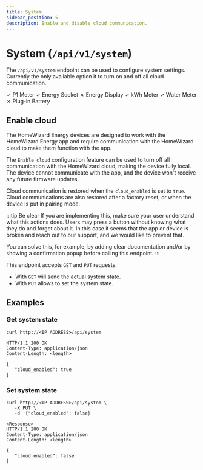 ```yaml
---
title: System
sidebar_position: 5
description: Enable and disable cloud communication.
---
```



# System (`/api/v1/system`)

The `/api/v1/system` endpoint can be used to configure system settings. Currently the only available option it to turn on and off all cloud communication.

<Badge color='hw-green'>✓ P1 Meter</Badge>
<Badge color='hw-green'>✓ Energy Socket</Badge>
<Badge color='hw-red'>✗ Energy Display</Badge>
<Badge color='hw-green'>✓ kWh Meter</Badge>
<Badge color='hw-green'>✓ Water Meter</Badge>
<Badge color='hw-red'>✗ Plug-in Battery</Badge>

## Enable cloud

The HomeWizard Energy devices are designed to work with the HomeWizard Energy app and require communication with the HomeWizard cloud to make them function with the app.

The `Enable cloud` configuration feature can be used to turn off all communication with the HomeWizard cloud, making the device fully local. The device cannot communicate with the app, and the device won't receive any future firmware updates.

Cloud communication is restored when the `cloud_enabled` is set to `true`. Cloud communications are also restored after a factory reset, or when the device is put in pairing mode.

:::tip Be clear
If you are implementing this, make sure your user understand what this actions does. Users may press a button without knowing what they do and forget about it. In this case it seems that the app or device is broken and reach out to our support, and we would like to prevent that.

You can solve this, for example, by adding clear documentation and/or by showing a confirmation popup before calling this endpoint.
:::

This endpoint accepts `GET` and `PUT` requests.

-   With `GET` will send the actual system state.
-   With `PUT` allows to set the system state.

## Examples

### Get system state

```http title="Request"
curl http://<IP ADDRESS>/api/system
```

```http title="Response"
HTTP/1.1 200 OK
Content-Type: application/json
Content-Length: <length>

{
   "cloud_enabled": true
}
```

### Set system state

```http title="Request"
curl http://<IP ADDRESS>/api/system \
   -X PUT \
   -d '{"cloud_enabled": false}'
```

```http title="Response"
<Response>
HTTP/1.1 200 OK
Content-Type: application/json
Content-Length: <length>

{
   "cloud_enabled": false
}
```
